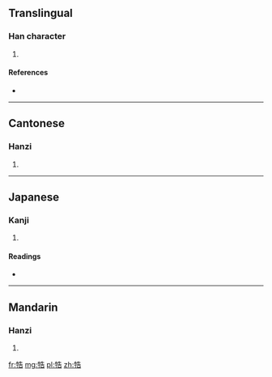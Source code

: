 ==Translingual==

===Han character===
{{Han char|rn=93|rad=牛|as=07|sn=11|four=2456<sub>1</sub>|canj=竹手竹土口 (HQHGR)}}

# {{defn|Han|sort=牛07}}

====References====
* {{Han ref|kx=0701.110|dkj=20032|dj=1114.180|hdz=31810.170|uh=727F|ud=29311|bh=D65F|bd=54879}}

----

==Cantonese==

===Hanzi===
{{yue-hanzi|jyut=|y=guk1}}

# {{defn|lang=yue|sort=牛07}}

----

==Japanese==

===Kanji===
{{ja-kanji|grade=|rs=牛07}}

# {{defn|lang=ja|sort=牛07}}

====Readings====
* {{ja-readings|on=[[こく]] (koku)|kun=[[おり]] (ori)}}

----

==Mandarin==

===Hanzi===
{{cmn-hanzi|pin=[[gù]] ([[gu4]]), [[yī]] ([[yi1]])|wg=ku<sup>4</sup>, i<sup>1</sup>}}

# {{defn|lang=cmn|sort=牛07}}

[[fr:牿]]
[[mg:牿]]
[[pl:牿]]
[[zh:牿]]